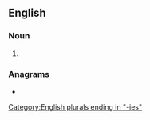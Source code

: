 ==English==

===Noun===
{{head|en|noun plural form}}

# {{plural of|granny|lang=en}}

===Anagrams===
* {{anagrams|en|a=aeginnrs|Reginans|aginners|earnings|engrains|geranins}}

[[Category:English plurals ending in "-ies"]]